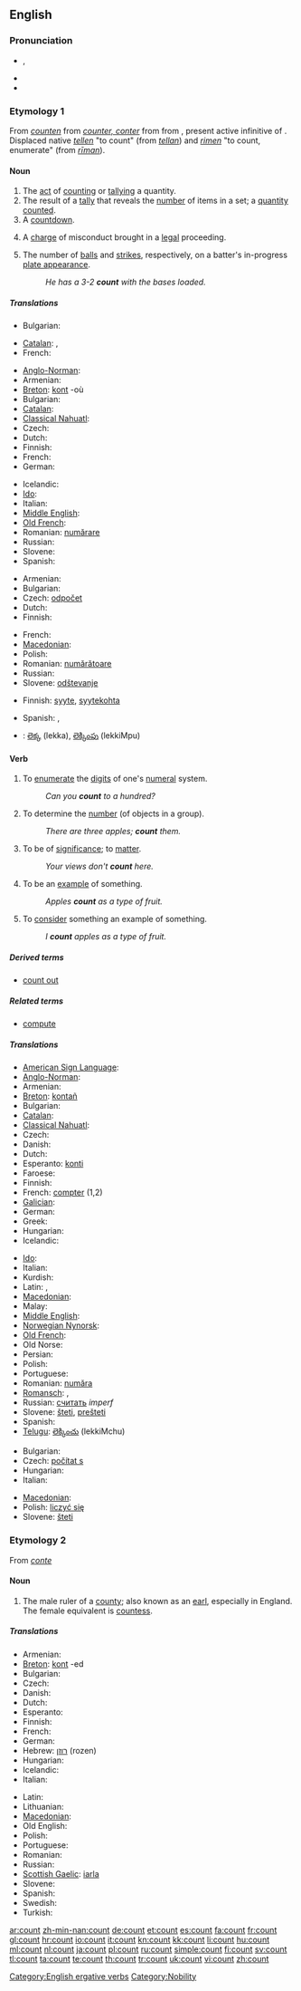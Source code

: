 {{wikipedia|dab=count (disambiguation)}}
==English==

===Pronunciation===
* {{IPA|/kaʊnt/}}, {{SAMPA|/kAUnt/}}
* {{audio|en-us-count.ogg|Audio (US)}}
* {{rhymes|aʊnt}}

===Etymology 1===
From {{etyl|enm}} ''[[counten#Middle English|counten]]'' from {{etyl|xno}} ''[[conter#Anglo-Norman|counter, conter]]'' from {{etyl|fro}} {{term|conter||add up; tell a story|lang=fro}} from {{etyl|la}} {{term|computare|lang=la}}, present active infinitive of {{term|computo|computō|I compute|lang=la}}. Displaced native {{enm}} ''[[tellen#Middle English|tellen]]'' "to count" (from {{ang}} ''[[tellan#Old English|tellan]]'') and {{enm}} ''[[rimen#Middle English|rimen]]'' "to count, enumerate" (from {{ang}} ''[[riman#Old English|rīman]]'').

====Noun====
{{en-noun}}

# The [[act]] of [[#Verb|counting]] or [[tally]]ing a quantity.
# The result of a [[tally]] that reveals the [[number]] of items in a set; a [[quantity]] [[counted]].
# A [[countdown]].
# {{legal}} A [[charge]] of misconduct brought in a [[legal]] proceeding.
# {{baseball}} The number of [[balls]] and [[strikes]], respectively, on a batter's in-progress [[plate appearance]].
#: ''He has a 3-2 '''count''' with the bases loaded.''

=====Translations=====
{{trans-top|the act of counting}}
* Bulgarian: {{t|bg|смятане|n}}
{{trans-mid}}
* [[Catalan]]: {{t|ca|comptage|m}}, {{t+|ca|compte|m}}
* French: {{t|fr|compter}}
{{trans-bottom}}

{{trans-top|the result of a tally that reveals the number of items in a set}}
* [[Anglo-Norman]]: {{tø|xno|counte}}
* Armenian: {{t-|hy|հաշվարկ|tr=hašvark}}
* [[Breton]]: [[kont]] {{f}} -où {{p}}
* Bulgarian: {{t+|bg|брой|m}}
* [[Catalan]]: {{t+|ca|compte|m}}
* [[Classical Nahuatl]]: {{tø|nci|pōhualli}}
* Czech: {{t+|cs|počet|n}}
* Dutch: {{t+|nl|telling|f}}
* Finnish: {{t+|fi|määrä}}
* French: {{t|fr|compte}}
* German: {{t+|de|Anzahl|g=f}}
{{trans-mid}}
* Icelandic: {{t+|is|telja}}
* [[Ido]]: {{t+|io|konto|xs=Ido}}
* Italian: {{t-|it|contatore|g=m}}
* [[Middle English]]: {{tø|enm|counte}}
* [[Old French]]: {{tø|fro|conte}}
* Romanian: [[numărare]] {{f}}
* Russian: {{t+|ru|счёт}}
* Slovene: {{t-|sl|rezultat|m}}
* Spanish: {{t-|es|conteo|g=m}}
{{trans-bottom}}

{{trans-top|a countdown}}
* Armenian: {{t-|hy|հաշվարկ|tr=hašvark}}
* Bulgarian: {{t|bg|отброяване|n}}
* Czech: [[odpočet]] {{n}}
* Dutch: {{t-|nl|aftelling|f}}
* Finnish: {{t-|fi|lähtölaskenta}}
{{trans-mid}}
* French: {{t|fr|compte à rebours}}
* [[Macedonian]]: {{t|mk|одбројување|n|tr=odbrojúvanje}}
* Polish: {{t+|pl|odliczanie|n}}
* Romanian: [[numărătoare]] {{f}}
* Russian: {{t+|ru|отсчёт}}
* Slovene: [[odštevanje]] {{n}}
{{trans-bottom}}

{{trans-top|a charge of misconduct}}
* Finnish: [[syyte]], [[syytekohta]]
{{trans-mid}}
* Spanish: {{t+|es|punto|m}}, {{t+|es|cargo|m}}
{{trans-bottom}}

{{checktrans-top}}
* {{ttbc|Telugu}}: [[లెక్క]] (lekka), [[లెక్కింపు]] (lekkiMpu)
{{trans-bottom}}

====Verb====
{{en-verb}}

# {{intransitive}} To [[enumerate]] the [[digit]]s of one's [[numeral]] system.
#: ''Can you '''count''' to a hundred?''
# {{transitive}} To determine the [[number]] (of objects in a group).
#: ''There are three apples; '''count''' them.''
# {{intransitive}} To be of [[significance]]; to [[matter]].
#: ''Your views don't '''count''' here.''
# {{intransitive}} To be an [[example]] of something.
#: ''Apples '''count''' as a type of fruit.''
# {{transitive}} To [[consider]] something an example of something.
#: ''I '''count''' apples as a type of fruit.''

=====Derived terms=====
* [[count out]]

=====Related terms=====
* [[compute]]

=====Translations=====
{{trans-top|to enumerate or determine number}}
* [[American Sign Language]]: {{tø|ase|Flat9@BasePalm-PalmDown-FlatB@CenterChesthigh-PalmUp Flat9@InFinger-PalmDown-FlatB@CenterChesthigh|xs=American Sign Language}}
* [[Anglo-Norman]]: {{tø|xno|counter}}
* Armenian: {{t-|hy|հաշվել|tr=hašvel}}
* [[Breton]]: [[kontañ]]
* Bulgarian: {{t|bg|броя}}
* [[Catalan]]: {{t+|ca|comptar}}
* [[Classical Nahuatl]]: {{tø|nci|pōhua}}
* Czech: {{t+|cs|počítat}}
* Danish: {{t-|da|tælle}}
* Dutch: {{t+|nl|tellen}}
* Esperanto: [[konti]]
* Faroese: {{t+|fo|telja|xs=Faroese}}
* Finnish: {{t+|fi|laskea}}
* French: [[compter]] (1,2)
* [[Galician]]: {{t+|gl|contar|xs=Galician}}
* German: {{t+|de|zählen}}
* Greek: {{t+|el|μετράω|tr=metráo}}
* Hungarian: {{t+|hu|számol}}
* Icelandic: {{t+|is|telja}}
{{trans-mid}}
* [[Ido]]: {{t|io|kontar|xs=Ido}}
* Italian: {{t+|it|contare}}
* Kurdish: {{t|ku|ژماردن|tr=jmardin|sc=ku-Arab}}
* Latin: {{t+|la|numero}}, {{t-|la|computo}}
* [[Macedonian]]: {{t|mk|брои|tr=brói}}
* Malay: {{t+|ms|kira|xs=Malay}}
* [[Middle English]]: {{tø|enm|counten}}
* [[Norwegian Nynorsk]]: {{t-|nn|telja|xs=Norwegian Nynorsk}}
* [[Old French]]: {{tø|fro|conter}}
* Old Norse: {{tø|non|telja}}
* Persian: {{t-|fa|شمردن|xs=Persian}}
* Polish: {{t+|pl|liczyć}}
* Portuguese: {{t+|pt|contar}}
* Romanian: [[număra]]
* [[Romansch]]: {{t-|rm|enumerar|xs=Romansch}},  {{t|rm|dumbrar|xs=Romansch}}
* Russian: [[считать]] ''imperf''
* Slovene: [[šteti]], [[prešteti]]
* Spanish: {{t+|es|contar}}
* [[Telugu]]: [[లెక్కించు]] (lekkiMchu)
{{trans-bottom}}

{{trans-top|to be of significance; to matter}}
* Bulgarian: {{t|bg|имам значение}}
* Czech: [[počítat s]]
* Hungarian: {{t+|hu|számít}}
* Italian: {{t+|it|contare}}
{{trans-mid}}
* [[Macedonian]]: {{t|mk|се важи|tr=se váži}}
* Polish: [[liczyć się]]
* Slovene: [[šteti]]
{{trans-bottom}}

===Etymology 2===
{{wikipedia}}
From {{etyl|fro}} ''[[conte]]''

====Noun====
{{en-noun}}

# The male ruler of a [[county]]; also known as an [[earl]], especially in England. The female equivalent is [[countess]].

=====Translations=====
{{trans-top|the male ruler of a county}}
* Armenian: {{t-|hy|կոմս|tr=koms}}
* [[Breton]]: [[kont]] {{m}} -ed {{p}}
* Bulgarian: {{t-|bg|граф|m}}
* Czech: {{t-|cs|hrabě|n}}
* Danish: {{t-|da|greve|c}}
* Dutch: {{t+|nl|graaf|m}}
* Esperanto: {{t-|eo|grafo|xs=Esperanto}}
* Finnish: {{t+|fi|kreivi}}
* French: {{t+|fr|comte|m}}
* German: {{t+|de|Graf|m}}
* Hebrew: [[רוזן]] (rozen) {{m}}
* Hungarian: {{t+|hu|gróf}}
* Icelandic: {{t|is|greifi|m}}
* Italian: {{t+|it|conte}}
{{trans-mid}}
* Latin: {{t-|la|comes|m}}
* Lithuanian: {{t-|lt|grafas|m|xs=Lithuanian}}
* [[Macedonian]]: {{t-|mk|гроф|m|tr=grof}}
* Old English: {{t-|ang|eorl|m|xs=Old English}}
* Polish: {{t+|pl|hrabia|m}}
* Portuguese: {{t+|pt|conde|m}}
* Romanian: {{t-|ro|conte|m}}
* Russian: {{t+|ru|граф|m|tr=graf}}
* [[Scottish Gaelic]]: [[iarla]] {{m}}
* Slovene: {{t+|sl|grof|m}}
* Spanish: {{t-|es|conde|m}}
* Swedish: {{t+|sv|greve}}
* Turkish: {{t+|tr|kont|m}}
{{trans-bottom}}

[[Category:English ergative verbs]]
[[Category:Nobility]]

[[ar:count]]
[[zh-min-nan:count]]
[[de:count]]
[[et:count]]
[[es:count]]
[[fa:count]]
[[fr:count]]
[[gl:count]]
[[hr:count]]
[[io:count]]
[[it:count]]
[[kn:count]]
[[kk:count]]
[[li:count]]
[[hu:count]]
[[ml:count]]
[[nl:count]]
[[ja:count]]
[[pl:count]]
[[ru:count]]
[[simple:count]]
[[fi:count]]
[[sv:count]]
[[tl:count]]
[[ta:count]]
[[te:count]]
[[th:count]]
[[tr:count]]
[[uk:count]]
[[vi:count]]
[[zh:count]]